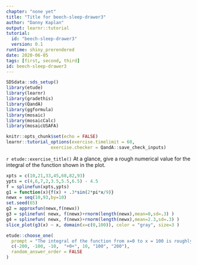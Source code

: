 ```yaml
---
chapter: "none yet"
title: "Title for beech-sleep-drawer3"
author: "Danny Kaplan"
output: learnr::tutorial
tutorial:
  id: "beech-sleep-drawer3"
  version: 0.1
runtime: shiny_prerendered
date: 2020-06-05 
tags: [first, second, third]
id: beech-sleep-drawer3
---
```


```r
SDSdata::sds_setup()
library(etude)
library(learnr)
library(gradethis)
library(QandA)
library(ggformula)
library(mosaic)
library(mosaicCalc)
library(mosaicUSAFA)

knitr::opts_chunk$set(echo = FALSE)
learnr::tutorial_options(exercise.timelimit = 60, 
                 exercise.checker = QandA::save_check_inputs)
```


`r etude::exercise_title()` At a glance, give a rough numerical value for the integral of the function shown in the plot.

```r
xpts = c(10,21,33,45,68,82,93)
ypts = c(4,6,7,2,3.5,5.5,6.5) - 4.5
f = splinefun(xpts,ypts)
g1 = function(x){f(x) + .3*sin(2*pi*x/9)}
newx = seq(10,93,by=10)
set.seed(65)
g2 = approxfun(newx,f(newx))
g3 = splinefun( newx, f(newx)+rnorm(length(newx),mean=0,sd=.3) )
g4 = splinefun( newx, f(newx)+rnorm(length(newx),mean=2.3,sd=.3) )
slice_plot(g3(x) ~ x, domain(x=c(0,100)), color = "gray", size=3 ) 
```

```r
etude::choose_one(
  prompt = "The integral of the function from x=0 to x = 100 is roughly ...",
  c(-200, -100, -10,  "+0+", 10, "100", "200"),
  random_answer_order = FALSE
)
```


